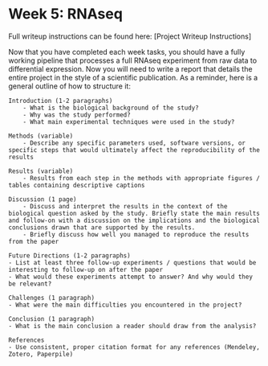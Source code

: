 # Week 5: RNAseq {-}

Full writeup instructions can be found here: [Project Writeup Instructions]

Now that you have completed each week tasks, you should have a fully working pipeline that processes a full RNAseq experiment from raw data to differential expression. Now you will need to write a report that details the entire project in the style of a scientific publication. As a reminder, here is a general outline of how to structure it: 

    Introduction (1-2 paragraphs)
        - What is the biological background of the study?
        - Why was the study performed?
        - What main experimental techniques were used in the study?

    Methods (variable)
        - Describe any specific parameters used, software versions, or specific steps that would ultimately affect the reproducibility of the results

    Results (variable)
        - Results from each step in the methods with appropriate figures / tables containing descriptive captions

    Discussion (1 page)
        - Discuss and interpret the results in the context of the biological question asked by the study. Briefly state the main results and follow-on with a discussion on the implications and the biological conclusions drawn that are supported by the results. 
        - Briefly discuss how well you managed to reproduce the results from the paper

    Future Directions (1-2 paragraphs)
    - List at least three follow-up experiments / questions that would be interesting to follow-up on after the paper
    - What would these experiments attempt to answer? And why would they be relevant?

    Challenges (1 paragraph)
    - What were the main difficulties you encountered in the project?

    Conclusion (1 paragraph)
    - What is the main conclusion a reader should draw from the analysis?

    References
    - Use consistent, proper citation format for any references (Mendeley, Zotero, Paperpile)

